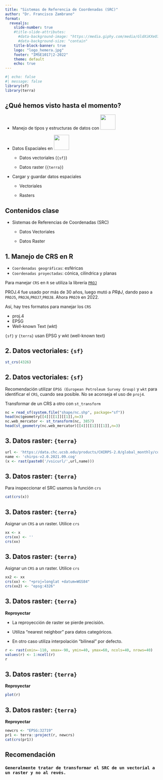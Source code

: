 ```yaml
---
title: "Sistemas de Referencia de Coordenadas (SRC)"
author: "Dr. Francisco Zambrano"
format: 
  revealjs:
    slide-number: true
    #title-slide-attributes: 
      #data-background-image: "https://media.giphy.com/media/GldXiKXeO7hpczEHxt/giphy.gif"
      #data-background-size: "contain"
    title-block-banner: true
    logo: "logo_hemera.jpg"
    footer: "IMSE1017|2-2022"
    theme: default
    echo: true
---
```


```r
#| echo: false
#| message: false
library(sf)
library(terra)
```

## ¿Qué hemos visto hasta el momento? {.smaller .scrollable}

- Manejo de tipos y estructuras de datos con ![](https://www.r-project.org/Rlogo.png){width="50px"}

- Datos Espaciales en ![](https://www.r-project.org/Rlogo.png){width="50px"}

    - Datos vectoriales (`{sf}`)

    - Datos raster (`{terra}`)

- Cargar y guardar datos espaciales
  
    - Vectoriales
    
    - Rasters

## Contenidos clase {.smaller .scrollable}

- Sistemas de Referencias de Coordenadas (SRC)
  
    - Datos Vectoriales
    
    - Datos Raster
    
## 1. Manejo de CRS en R {.smaller .scrollable}

- `Coordenadas geográficas`: esféricas
- `Coordenadas proyectadas`: cónica, cilíndrica y planas
 
Para manejar `CRS` en `R` se utiliza la librería [`PROJ`](https://proj.org/)

PROJ.4 fue usado por más de 30 años, luego mutó a $PR \phi J$, dando paso a `PROJ5`, `PROJ6`,`PROJ7`,`PROJ8`. Ahora `PROJ9` en 2022.
  
Así, hay tres formatos para manejar los `CRS`  

- proj.4    
- EPSG    
- Well-known Text (wkt)

`{sf}` y `{terra}` usan EPSG y wkt (well-known text)

## 2. Datos vectoriales: `{sf}` {.smaller .scrollable}

```r
st_crs(4326)
```

## 2. Datos vectoriales: `{sf}` {.smaller .scrollable}

Recomendación utilizar `EPSG (European Petroleum Survey Group)` y `wkt` para identificar el `CRS`, cuando sea posible. No se aconseja el uso de `proj4`.

Transformar de un CRS a otro con `st_transform`

```r
nc = read_sf(system.file("shape/nc.shp", package="sf"))
head(nc$geometry[[4]][[1]][[1]],n=3)
nc.web_mercator <- st_transform(nc, 3857)
head(st_geometry(nc.web_mercator)[[4]][[1]][[1]],n=3)
```

## 3. Datos raster: `{terra}` {.smaller .scrollable}

```r
url <- 'https://data.chc.ucsb.edu/products/CHIRPS-2.0/global_monthly/cogs/'
name <- 'chirps-v2.0.2021.09.cog'
(x <- rast(paste0('/vsicurl/',url,name)))
```

## 3. Datos raster: `{terra}` {.smaller .scrollable}

Para inspeccionar el SRC usamos la función `crs`

```r
cat(crs(x))
```

## 3. Datos raster: `{terra}` {.smaller .scrollable}

Asignar un `CRS` a un raster. Utilice `crs` 

```r
xx <- x
crs(xx) <- ''
crs(xx)
```

## 3. Datos raster: `{terra}` {.smaller .scrollable}

Asignar un `CRS` a un raster. Utilice `crs` 

```r
xx2 <- xx
crs(xx) <- "+proj=longlat +datum=WGS84"
crs(xx2) <- "epsg:4326"
```

## 3. Datos raster: `{terra}` {.smaller .scrollable}

__Reproyectar__

- La reproyección de raster se pierde precisión.

- Utiliza "nearest neighbor" para datos categóricos.

- En otro caso utiliza interpolación "bilineal" por defecto.

```r
r <- rast(xmin=-110, xmax=-90, ymin=40, ymax=60, ncols=40, nrows=40)
values(r) <- 1:ncell(r)
r
```

## 3. Datos raster: `{terra}` {.smaller .scrollable}

__Reproyectar__

```r
plot(r)
```

## 3. Datos raster: `{terra}`

__Reproyectar__


```r
newcrs <- "EPSG:32719"
pr1 <- terra::project(r, newcrs)
cat(crs(pr1))

```

## Recomendación

### `Generalmente tratar de transformar el SRC de un vectorial a un raster y no al revés.`
